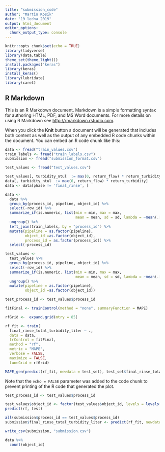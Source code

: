 ```yaml
---
title: "submission_code"
author: "Martin Kosík"
date: "19 ledna 2019"
output: html_document
editor_options: 
  chunk_output_type: console
---
```


```r
knitr::opts_chunk$set(echo = TRUE)
library(tidyverse)
library(data.table)
theme_set(theme_light())
install.packages("keras")
library(keras)
install_keras()
library(lubridate)
library(caret)
```

## R Markdown

This is an R Markdown document. Markdown is a simple formatting syntax for authoring HTML, PDF, and MS Word documents. For more details on using R Markdown see <http://rmarkdown.rstudio.com>.

When you click the **Knit** button a document will be generated that includes both content as well as the output of any embedded R code chunks within the document. You can embed an R code chunk like this:

```r
data <- fread("train_values.csv")
train_labels <- fread("train_labels.csv")
submission <- fread("submission_format.csv")

test_values <- fread("test_values.csv")

test_values[, turbidity_ntul  := max(0, return_flow) * return_turbidity]
data[, turbidity_ntul  := max(0, return_flow) * return_turbidity]
data <- data[phase != 'final_rinse', ]

```

```r
data <-
  data %>% 
  group_by(process_id, pipeline, object_id) %>% 
  select(-row_id) %>% 
  summarize_if(is.numeric, list(min = min, max = max,
                                mean = mean, sd = sd, lambda = ~mean(.[(length(.)-5):length(.)]))) %>% 
  ungroup() %>% 
  left_join(train_labels, by = "process_id") %>% 
  mutate(pipeline = as.factor(pipeline),
         object_id =as.factor(object_id), 
         process_id = as.factor(process_id)) %>% 
  select(-process_id)
```

```r
test_values <-
  test_values %>% 
  group_by(process_id, pipeline, object_id) %>% 
  select(-row_id) %>% 
  summarize_if(is.numeric, list(min = min, max = max,
                                mean = mean, sd = sd, lambda = ~mean(.[(length(.)-5):length(.)]))) %>% 
  ungroup() %>% 
  mutate(pipeline = as.factor(pipeline),
         object_id =as.factor(object_id))

test_process_id <- test_values$process_id
```

```r
fitFinal <- trainControl(method = "none", summaryFunction = MAPE)

```

```r
rfGrid <-  expand.grid(mtry = 85)

rf_fit <- train(
  final_rinse_total_turbidity_liter ~ .,
  data = data,
  trControl = fitFinal,
  method = "rf",
  metric = "MAPE",
  verbose = FALSE, 
  maximize = FALSE, 
  tuneGrid = rfGrid)

MAPE_gen(predict(rf_fit, newdata = test_set), test_set$final_rinse_total_turbidity_liter)

```

Note that the `echo = FALSE` parameter was added to the code chunk to prevent printing of the R code that generated the plot.

```r
test_process_id <- test_values$process_id

test_values$object_id <- factor(test_values$object_id, levels = levels(data$object_id))
predict(rf, test)

all(submission$process_id == test_values$process_id)
submission$final_rinse_total_turbidity_liter <- predict(rf_fit, newdata = test_values)

write_csv(submission, "submission.csv")

```

```r
data %>% 
  count(object_id)
```

